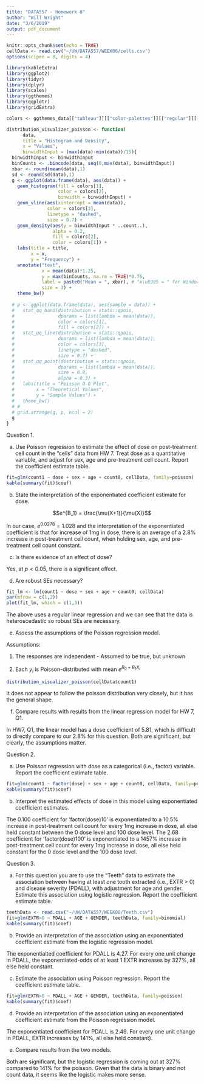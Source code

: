 ```yaml
---
title: "DATA557 - Homework 8"
author: "Will Wright"
date: "3/6/2019"
output: pdf_document
---
```


```r
knitr::opts_chunk$set(echo = TRUE)
cellData <- read.csv("~/UW/DATA557/WEEK06/cells.csv")
options(scipen = 8, digits = 4)

library(kableExtra)
library(ggplot2)
library(tidyr)
library(dplyr)
library(scales)
library(ggthemes)
library(qqplotr)
library(gridExtra)

colors <- ggthemes_data[["tableau"]][["color-palettes"]][["regular"]][[2]][[2]]

distribution_visualizer_poisson <- function(
      data, 
      title = "Histogram and Density", 
      x = "Values", 
      binwidthInput = (max(data)-min(data))/15){
  binwidthInput <- binwidthInput
  binCounts <- .bincode(data, seq(0,max(data), binwidthInput))
  xbar <- round(mean(data),1)
  sd <- round(sd(data),1)
  g <- ggplot(data.frame(data), aes(data)) +
    geom_histogram(fill = colors[1],
                   color = colors[2],
                   binwidth = binwidthInput) +
    geom_vline(aes(xintercept = mean(data)),
               color = colors[3],
               linetype = "dashed",
               size = 0.7) +
    geom_density(aes(y = binwidthInput * ..count..), 
                 alpha = 0.2, 
                 fill = colors[2],
                 color = colors[1]) +
    labs(title = title,
         x = x,
         y = "Frequency") +
    annotate("text", 
             x = mean(data)*1.25, 
             y = max(binCounts, na.rm = TRUE)*0.75, 
             label = paste0("Mean = ", xbar), # "x\u0305 = " for Windows
             size = 3) +
    theme_bw()
  
  # p <- ggplot(data.frame(data), aes(sample = data)) +
  #   stat_qq_band(distribution = stats::qpois,
  #                dparams = list(lambda = mean(data)),
  #                color = colors[1],
  #                fill = colors[2]) +
  #   stat_qq_line(distribution = stats::qpois,
  #                dparams = list(lambda = mean(data)),
  #                color = colors[3],
  #                linetype = "dashed",
  #                size = 0.7) +
  #   stat_qq_point(distribution = stats::qpois,
  #                dparams = list(lambda = mean(data)),
  #                size = 0.8,
  #                alpha = 0.3) +
  #   labs(title = "Poisson Q-Q Plot",
  #        x = "Theoretical Values",
  #        y = "Sample Values") +
  #   theme_bw()
  # # 
  # grid.arrange(g, p, ncol = 2)
  g
}
```


Question 1.

a)	Use Poisson regression to estimate the effect of dose on post-treatment cell count in the “cells” data from HW 7. Treat dose as a quantitative variable, and adjust for sex, age and pre-treatment cell count. Report the coefficient estimate table.

```r
fit=glm(count1 ~ dose + sex + age + count0, cellData, family=poisson)
kable(summary(fit)$coef)

```

b)	State the interpretation of the exponentiated coefficient estimate for dose.

$$e^{B_1} = \frac{\mu(X+1)}{\mu(X)}$$

In our case, $e^{0.0278} = 1.028$ and the interpretation of the exponentiated coefficient is that for increase of 1mg in dose, there is an average of a 2.8% increase in post-treatment cell count, when holding sex, age, and pre-treatment cell count constant. 

c)	Is there evidence of an effect of dose?

Yes, at $p<0.05$, there is a significant effect.

\newpage

d)	Are robust SEs necessary?

```r
fit_lm <- lm(count1 ~ dose + sex + age + count0, cellData)
par(mfrow = c(1,2))
plot(fit_lm, which = c(1,3))

```

The above uses a regular linear regression and we can see that the data is heteroscedastic so robust SEs are necessary.

e)	Assess the assumptions of the Poisson regression model.

Assumptions:

1. The responses are independent - Assumed to be true, but unknown
  
2. Each $y_i$ is Poisson-distributed with mean $e^{B_0+B_1X_i}$

  
```r
distribution_visualizer_poisson(cellData$count1)
```

It does not appear to follow the poisson distribution very closely, but it has the general shape. 
  
f)	Compare results with results from the linear regression model for HW 7, Q1. 

In HW7, Q1, the linear model has a dose coefficient of 5.81, which is difficult to directly compare to our 2.8% for this question. Both are significant, but clearly, the assumptions matter. 

\newpage

Question 2.

a)	Use Poisson regression with dose as a categorical (i.e., factor) variable. Report the coefficient estimate table.
  
  
```r
fit=glm(count1 ~ factor(dose) + sex + age + count0, cellData, family=poisson)
kable(summary(fit)$coef)

```
  
b)	Interpret the estimated effects of dose in this model using exponentiated coefficient estimates.

The 0.100 coefficient for 'factor(dose)10' is exponentiated to a 10.5% increase in post-treatment cell count for every 1mg increase in dose, all else held constant between the 0 dose level and 100 dose level.  The 2.68 coefficient for 'factor(dose)100' is exponentiated to a 1457% increase in post-treatment cell count for every 1mg increase in dose, all else held constant for the 0 dose level and the 100 dose level.

\newpage

Question 3.

a)	For this question you are to use the “Teeth” data to estimate the association between having at least one tooth extracted (i.e., EXTR > 0) and disease severity (PDALL), with adjustment for age and gender. Estimate this association using logistic regression. Report the coefficient estimate table.
```r
teethData <- read.csv("~/UW/DATA557/WEEK08/Teeth.csv")
fit=glm(EXTR>0 ~ PDALL + AGE + GENDER, teethData, family=binomial)
kable(summary(fit)$coef)

```

b)	Provide an interpretation of the association using an exponentiated coefficient estimate from the logistic regression model.

The exponentialted coefficient for PDALL is 4.27.  For every one unit change in PDALL, the exponentiated-odds of at least 1 EXTR increases by 327%, all else held constant.

c)	Estimate the association using Poisson regression. Report the coefficient estimate table.

```r
fit=glm(EXTR>0 ~ PDALL + AGE + GENDER, teethData, family=poisson)
kable(summary(fit)$coef)

```

d)	Provide an interpretation of the association using an exponentiated coefficient estimate from the Poisson regression model.

The exponentiated coefficient for PDALL is 2.49.  For every one unit change in PDALL, EXTR increases by 141%, all else held constant). 

e)	Compare results from the two models.

Both are significant, but the logistic regression is coming out at 327% compared to 141% for the poisson.  Given that the data is binary and not count data, it seems like the logistic makes more sense. 

